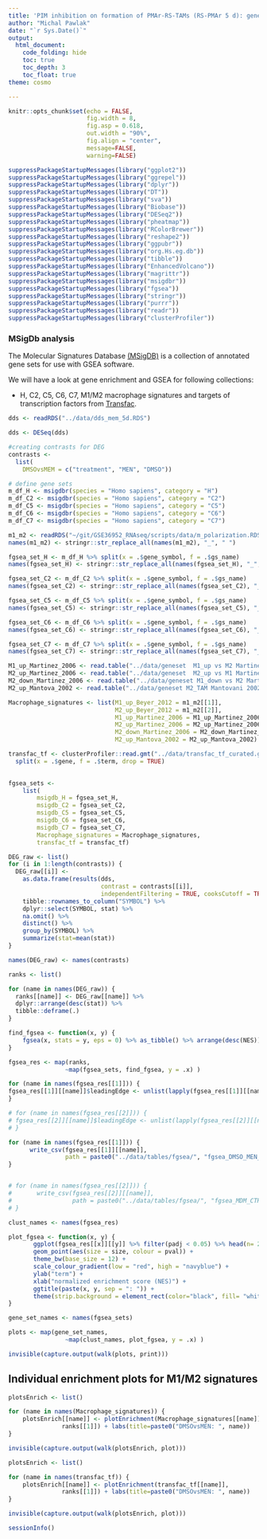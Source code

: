 ```yaml
---
title: 'PIM inhibition on formation of PMAr-RS-TAMs (RS-PMAr 5 d): gene set enrichment analysis'
author: "Michal Pawlak"
date: "`r Sys.Date()`"
output: 
  html_document:
    code_folding: hide
    toc: true
    toc_depth: 3
    toc_float: true
theme: cosmo

---
```


```r
knitr::opts_chunk$set(echo = FALSE, 
                      fig.width = 8,
                      fig.asp = 0.618,
                      out.width = "90%",
                      fig.align = "center",
                      message=FALSE, 
                      warning=FALSE)

suppressPackageStartupMessages(library("ggplot2"))
suppressPackageStartupMessages(library("ggrepel"))
suppressPackageStartupMessages(library("dplyr"))
suppressPackageStartupMessages(library("DT"))
suppressPackageStartupMessages(library("sva"))
suppressPackageStartupMessages(library("Biobase"))
suppressPackageStartupMessages(library("DESeq2"))
suppressPackageStartupMessages(library("pheatmap"))
suppressPackageStartupMessages(library("RColorBrewer"))
suppressPackageStartupMessages(library("reshape2"))
suppressPackageStartupMessages(library("ggpubr"))
suppressPackageStartupMessages(library("org.Hs.eg.db"))
suppressPackageStartupMessages(library("tibble"))
suppressPackageStartupMessages(library("EnhancedVolcano"))
suppressPackageStartupMessages(library("magrittr"))
suppressPackageStartupMessages(library("msigdbr"))
suppressPackageStartupMessages(library("fgsea"))
suppressPackageStartupMessages(library("stringr"))
suppressPackageStartupMessages(library("purrr"))
suppressPackageStartupMessages(library("readr"))
suppressPackageStartupMessages(library("clusterProfiler"))
```


### MSigDb analysis

The Molecular Signatures Database [(MSigDB)](https://www.gsea-msigdb.org/gsea/msigdb) is a collection of annotated gene sets for use with GSEA software.

We will have a look at gene enrichment and GSEA for following collections:

* H, C2, C5, C6, C7, M1/M2 macrophage signatures and targets of transcription factors from [Transfac](https://amp.pharm.mssm.edu/Harmonizome/dataset/TRANSFAC+Curated+Transcription+Factor+Targets).

```r

dds <- readRDS("../data/dds_mem_5d.RDS")

dds <- DESeq(dds)

#creating contrasts for DEG
contrasts <-
  list(
    DMSOvsMEM = c("treatment", "MEN", "DMSO"))

# define gene sets
m_df_H <- msigdbr(species = "Homo sapiens", category = "H")
m_df_C2 <- msigdbr(species = "Homo sapiens", category = "C2")
m_df_C5 <- msigdbr(species = "Homo sapiens", category = "C5")
m_df_C6 <- msigdbr(species = "Homo sapiens", category = "C6")
m_df_C7 <- msigdbr(species = "Homo sapiens", category = "C7")

m1_m2 <- readRDS("~/git/GSE36952_RNAseq/scripts/data/m_polarization.RDS")
names(m1_m2) <- stringr::str_replace_all(names(m1_m2), "_", " ")

fgsea_set_H <- m_df_H %>% split(x = .$gene_symbol, f = .$gs_name)
names(fgsea_set_H) <- stringr::str_replace_all(names(fgsea_set_H), "_", " ")

fgsea_set_C2 <- m_df_C2 %>% split(x = .$gene_symbol, f = .$gs_name)
names(fgsea_set_C2) <- stringr::str_replace_all(names(fgsea_set_C2), "_", " ")

fgsea_set_C5 <- m_df_C5 %>% split(x = .$gene_symbol, f = .$gs_name)
names(fgsea_set_C5) <- stringr::str_replace_all(names(fgsea_set_C5), "_", " ")

fgsea_set_C6 <- m_df_C6 %>% split(x = .$gene_symbol, f = .$gs_name)
names(fgsea_set_C6) <- stringr::str_replace_all(names(fgsea_set_C6), "_", " ")

fgsea_set_C7 <- m_df_C7 %>% split(x = .$gene_symbol, f = .$gs_name)
names(fgsea_set_C7) <- stringr::str_replace_all(names(fgsea_set_C7), "_", " ")

M1_up_Martinez_2006 <- read.table("../data/geneset  M1_up vs M2 Martinez 2006.gmx", skip = 2)$V1
M2_up_Martinez_2006 <- read.table("../data/geneset  M2_up vs M1 Martinez 2006.gmx", skip = 2)$V1
M2_down_Martinez_2006 <- read.table("../data/geneset M1_down vs M2 Martinez 2006.gmx", skip = 2)$V1
M2_up_Mantova_2002 <- read.table("../data/geneset M2_TAM Mantovani 2002.gmx", skip = 2)$V1

Macrophage_signatures <- list(M1_up_Beyer_2012 = m1_m2[[1]], 
                              M2_up_Beyer_2012 = m1_m2[[2]], 
                              M1_up_Martinez_2006 = M1_up_Martinez_2006, 
                              M2_up_Martinez_2006 = M2_up_Martinez_2006, 
                              M2_down_Martinez_2006 = M2_down_Martinez_2006, 
                              M2_up_Mantova_2002 = M2_up_Mantova_2002)

transfac_tf <- clusterProfiler::read.gmt("../data/transfac_tf_curated.gmt.gz") %>% 
  split(x = .$gene, f = .$term, drop = TRUE)
  

fgsea_sets <-
    list(
        msigdb_H = fgsea_set_H,
        msigdb_C2 = fgsea_set_C2,
        msigdb_C5 = fgsea_set_C5,
        msigdb_C6 = fgsea_set_C6,
        msigdb_C7 = fgsea_set_C7,
        Macrophage_signatures = Macrophage_signatures,
        transfac_tf = transfac_tf)

DEG_raw <- list()
for (i in 1:length(contrasts)) {
  DEG_raw[[i]] <-
    as.data.frame(results(dds,
                          contrast = contrasts[[i]],
                          independentFiltering = TRUE, cooksCutoff = TRUE)) %>% 
    tibble::rownames_to_column("SYMBOL") %>% 
    dplyr::select(SYMBOL, stat) %>% 
    na.omit() %>% 
    distinct() %>% 
    group_by(SYMBOL) %>% 
    summarize(stat=mean(stat))
}

names(DEG_raw) <- names(contrasts)

```


```r
ranks <- list()

for (name in names(DEG_raw)) {
  ranks[[name]] <- DEG_raw[[name]] %>%
  dplyr::arrange(desc(stat)) %>% 
  tibble::deframe(.)
}
```

```r

find_fgsea <- function(x, y) {
    fgsea(x, stats = y, eps = 0) %>% as_tibble() %>% arrange(desc(NES))
}

fgsea_res <- map(ranks,
                ~map(fgsea_sets, find_fgsea, y = .x) )

for (name in names(fgsea_res[[1]])) {
fgsea_res[[1]][[name]]$leadingEdge <- unlist(lapply(fgsea_res[[1]][[name]]$leadingEdge, toString))
}

# for (name in names(fgsea_res[[2]])) {
# fgsea_res[[2]][[name]]$leadingEdge <- unlist(lapply(fgsea_res[[2]][[name]]$leadingEdge, toString))
# }

for (name in names(fgsea_res[[1]])) {
      write_csv(fgsea_res[[1]][[name]], 
                path = paste0("../data/tables/fgsea/", "fgsea_DMSO_MEN_5d_", name, ".csv"))
}


# for (name in names(fgsea_res[[2]])) {
#       write_csv(fgsea_res[[2]][[name]], 
#                 path = paste0("../data/tables/fgsea/", "fgsea_MDM_CTRLvsL428_", name, ".csv"))
# }

```


```r
clust_names <- names(fgsea_res)

plot_fgsea <- function(x, y) {
       ggplot(fgsea_res[[x]][[y]] %>% filter(padj < 0.05) %>% head(n= 20), aes(x = NES, y = reorder(str_wrap(pathway, width = 30), NES))) + 
       geom_point(aes(size = size, colour = pval)) + 
       theme_bw(base_size = 12) +
       scale_colour_gradient(low = "red", high = "navyblue") +
       ylab("term") + 
       xlab("normalized enrichment score (NES)") + 
       ggtitle(paste(x, y, sep = ": ")) +
       theme(strip.background = element_rect(color="black", fill= "white"))
}

gene_set_names <- names(fgsea_sets)

plots <- map(gene_set_names,
                ~map(clust_names, plot_fgsea, y = .x) )

invisible(capture.output(walk(plots, print)))


```

## Individual enrichment plots for M1/M2 signatures

```r

plotsEnrich <- list()

for (name in names(Macrophage_signatures)) {
    plotsEnrich[[name]] <- plotEnrichment(Macrophage_signatures[[name]],
               ranks[[1]]) + labs(title=paste0("DMSOvsMEN: ", name))
}

invisible(capture.output(walk(plotsEnrich, plot)))
```


```r

plotsEnrich <- list()

for (name in names(transfac_tf)) {
    plotsEnrich[[name]] <- plotEnrichment(transfac_tf[[name]],
               ranks[[1]]) + labs(title=paste0("DMSOvsMEN: ", name))
}

invisible(capture.output(walk(plotsEnrich, plot)))
```


```r
sessionInfo()
```
